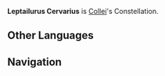 {{Upcoming}}
{{Constellation Overview Infobox
|title     = Leptailurus Cervarius
|character = Collei
|meaning   = Serval
}}
'''Leptailurus Cervarius''' is [[Collei]]'s Constellation.
<!--
==Gameplay==
{{Constellations Table|Dori}}
-->
==Other Languages==
{{Other Languages
|en      = Leptailurus Cervarius
|en_lang = la
|en_tl   = {{w|Serval}}
|zhs     = 薮猫座
|zhs_rm  = Sǒumāo-zuò
|zht     = 藪貓座
|zht_rm  = Sǒumāo-zuò
|zh_tl   = Serval Constellation
|ja      = サーバル座
|ja_rm   = Saabaru-za
|ja_tl   = Serval Constellation
|ko      = 서벌자리
|ko_rm   = Seobeol-jari
|ko_tl   = Serval Constellation
|es      = Leptailurus Cervarius
|fr      = Leptailurus Cervarius
|ru      = Сервал
|ru_tl   = Serval
|th      = Leptailurus Cervarius
|vi      = {{tt|Cung|宮}} {{tt|Tẩu Miêu|藪貓}}
|vi_tl   = Serval Constellation{{Sino|vi|part=1}}
|de      = Leptailurus Cervarius
|id      = Leptailurus Cervarius
|pt      = Leptailurus Cervarius
}}
<!--
==Change History==
{{Change History|}}
-->

==Navigation==
{{Constellation Navbox}}